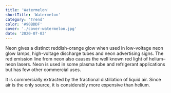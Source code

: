 ```yaml
---
title: 'Watermelon'
shortTitle: 'Watermelon'
category: 'Trend'
color: '#90BDDF'
cover: './cover-watermelon.jpg'
date: '2020-07-03'
---
```


Neon gives a distinct reddish-orange glow when used in low-voltage neon glow lamps, high-voltage discharge tubes and neon advertising signs. The red emission line from neon also causes the well known red light of helium–neon lasers. Neon is used in some plasma tube and refrigerant applications but has few other commercial uses.

It is commercially extracted by the fractional distillation of liquid air. Since air is the only source, it is considerably more expensive than helium.
